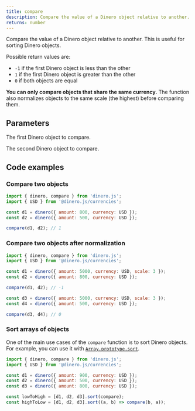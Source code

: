 ```yaml
---
title: compare
description: Compare the value of a Dinero object relative to another.
returns: number
---
```


Compare the value of a Dinero object relative to another. This is useful for sorting Dinero objects.

Possible return values are:
- `-1` if the first Dinero object is less than the other
- `1` if the first Dinero object is greater than the other
- `0` if both objects are equal

**You can only compare objects that share the same currency.** The function also normalizes objects to the same scale (the highest) before comparing them.

## Parameters

<Parameters>

<Parameter name="dineroObject" type="Dinero<TAmount>" required={true}>

The first Dinero object to compare.

</Parameter>

<Parameter name="comparator" type="Dinero<TAmount>" required={true}>

The second Dinero object to compare.

</Parameter>

</Parameters>

## Code examples

### Compare two objects

```js
import { dinero, compare } from 'dinero.js';
import { USD } from '@dinero.js/currencies';

const d1 = dinero({ amount: 800, currency: USD });
const d2 = dinero({ amount: 500, currency: USD });

compare(d1, d2); // 1
```

### Compare two objects after normalization

```js
import { dinero, compare } from 'dinero.js';
import { USD } from '@dinero.js/currencies';

const d1 = dinero({ amount: 5000, currency: USD, scale: 3 });
const d2 = dinero({ amount: 800, currency: USD });

compare(d1, d2); // -1

const d3 = dinero({ amount: 5000, currency: USD, scale: 3 });
const d4 = dinero({ amount: 500, currency: USD });

compare(d3, d4); // 0
```

### Sort arrays of objects

One of the main use cases of the `compare` function is to sort Dinero objects. For example, you can use it with [`Array.prototype.sort`](https://developer.mozilla.org/docs/Web/JavaScript/Reference/Global_Objects/Array/sort).

```js
import { dinero, compare } from 'dinero.js';
import { USD } from '@dinero.js/currencies';

const d1 = dinero({ amount: 900, currency: USD });
const d2 = dinero({ amount: 500, currency: USD });
const d3 = dinero({ amount: 800, currency: USD });

const lowToHigh = [d1, d2, d3].sort(compare);
const highToLow = [d1, d2, d3].sort((a, b) => compare(b, a));
```